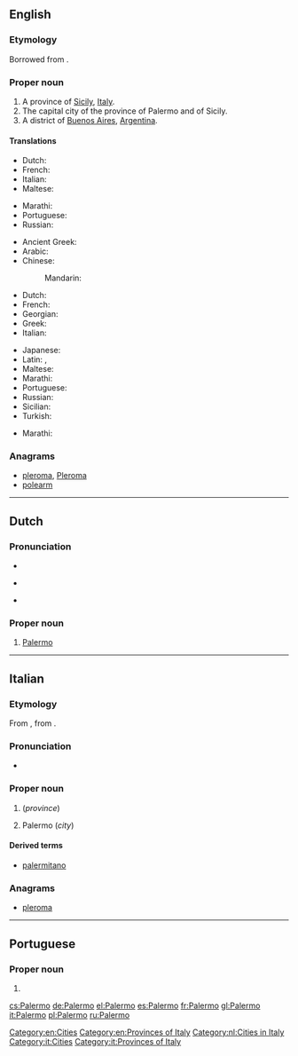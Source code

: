 ==English==

===Etymology===
Borrowed from {{etyl|it|en}} {{term|Palermo|lang=it}}.

===Proper noun===
{{wikipedia}}
{{en-proper noun}}

# A province of [[Sicily]], [[Italy]].
# The capital city of the province of Palermo and of Sicily.
# A district of [[Buenos Aires]], [[Argentina]].

====Translations====
{{trans-top|province}}
* Dutch: {{t+|nl|Palermo}}
* French: {{t+|fr|Palerme|f}}
* Italian: {{t+|it|Palermo|f}}
* Maltese: {{t|mt|Provinċja ta' Palermo|alt=il-Provinċja ta' Palermo}}
{{trans-mid}}
* Marathi: {{t|mr|पालेर्मो|tr=pālermo|sc=Deva}}
* Portuguese: {{t|pt|Palermo|f}}
* Russian: {{t+|ru|Пале́рмо|m}}
{{trans-bottom}}

{{trans-top|city}}
* Ancient Greek: {{t|grc|Πάνορμος|f}}
* Arabic: {{t|ar|بَلَرْم}}
* Chinese:
*: Mandarin: {{t+|cmn|巴勒莫|tr=Bālèmò|sc=Hani}}
* Dutch: {{t|nl|Palermo}}
* French: {{t+|fr|Palerme|f}}
* Georgian: {{t|ka|პალერმო}}
* Greek: {{t+|el|Παλέρμο|n}}
* Italian: {{t+|it|Palermo|f}}
{{trans-mid}}
* Japanese: {{t|ja|パレルモ|tr=Parerumo}}
* Latin: {{t|la|Panormus|f}}, {{t|la|Panormum|n}}
* Maltese: {{t|mt|Palermo}}
* Marathi: {{t|mr|पालेर्मो|tr=pālermo|sc=Deva}}
* Portuguese: {{t|pt|Palermo|f}}
* Russian: {{t+|ru|Пале́рмо|m}}
* Sicilian: {{t|scn|Palermu}}
* Turkish: {{t|tr|Palermo}}
{{trans-bottom}}

{{trans-top|district of Buenos Aires}}
* Marathi: {{t|mr|पालेर्मो|tr=pālermo|sc=Deva}}
{{trans-mid}}
{{trans-bottom}}

===Anagrams===
* [[pleroma#English|pleroma]], [[Pleroma#English|Pleroma]]
* [[polearm#English|polearm]]

[[Category:en:Cities]]
[[Category:en:Provinces of Italy]]

----

==Dutch==
{{wikipedia|lang=nl}}

===Pronunciation===
* {{IPA|/paːˈlɛrmoː/|lang=nl}}
* {{a|BE}} {{IPA|[paˈlɛrmoː]|lang=nl}}
* {{a|NL}} {{IPA|[paˈlɛrmoʊ̯]|lang=nl}}

===Proper noun===
{{nl-proper noun}}

# [[Palermo#English|Palermo]]

[[Category:nl:Cities in Italy]]

----

==Italian==
{{wikipedia|lang=it}}

===Etymology===
From {{etyl|la|it}} {{term|Panormus|lang=la}}, from {{etyl|grc|it}} {{term|Πάνορμος|lang=grc}}.

===Pronunciation===
* {{audio|It-Palermo.ogg|Audio|lang=it}}

===Proper noun===
{{it-proper noun|g=f}}

# {{l|en|Palermo}} (''province'')
# Palermo (''city'')

====Derived terms====
* [[palermitano]]

===Anagrams===
* [[pleroma#Italian|pleroma]]

[[Category:it:Cities]]
[[Category:it:Provinces of Italy]]

----

==Portuguese==

===Proper noun===
{{pt-proper noun|f}}

# {{place|pt|city/and/province|r/Sicily|c/Italy|t1=Palermo}}

[[cs:Palermo]]
[[de:Palermo]]
[[el:Palermo]]
[[es:Palermo]]
[[fr:Palermo]]
[[gl:Palermo]]
[[it:Palermo]]
[[pl:Palermo]]
[[ru:Palermo]]